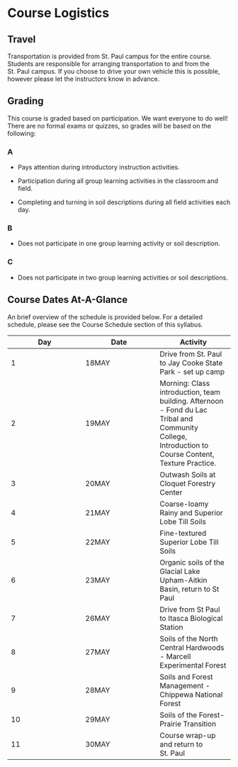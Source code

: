 # Course Logistics

## Travel

Transportation is provided from St. Paul campus for the entire course. Students are responsible for arranging transportation to and from the St. Paul campus. If you choose to drive your own vehicle this is possible, however please let the instructors know in advance.

## Grading

This course is graded based on participation.  We want everyone to do well! There are no formal exams or quizzes, so grades will be based on the following:

### A

- Pays attention during introductory instruction activities.

- Participation during all group learning activities in the classroom and field.

- Completing and turning in soil descriptions during all field activities each day.

### B

- Does not participate in one group learning activity or soil description.

### C

- Does not participate in two group learning activities or soil descriptions.

## Course Dates At-A-Glance

An brief overview of the schedule is provided below. For a detailed schedule, please see the Course Schedule section of this syllabus.

| Day | Date | Activity  |
|----|----|----|
| 1 | 18MAY | Drive from St. Paul to Jay Cooke State Park - set up camp |
| 2| 19MAY | Morning: Class introduction, team building. Afternoon - Fond du Lac Tribal and Community College, Introduction to Course Content, Texture Practice. |
| 3| 20MAY | Outwash Soils at Cloquet Forestry Center |
| 4| 21MAY | Coarse-loamy Rainy and Superior Lobe Till Soils|
| 5| 22MAY | Fine-textured Superior Lobe Till Soils|
| 6| 23MAY | Organic soils of the Glacial Lake Upham-Aitkin Basin, return to St Paul|
| 7| 26MAY | Drive from St Paul to Itasca Biological Station |
| 8| 27MAY | Soils of the North Central Hardwoods - Marcell Experimental Forest |
| 9| 28MAY | Soils and Forest Management - Chippewa National Forest |
| 10| 29MAY | Soils of the Forest-Prairie Transition |
| 11| 30MAY | Course wrap-up and return to St. Paul |






